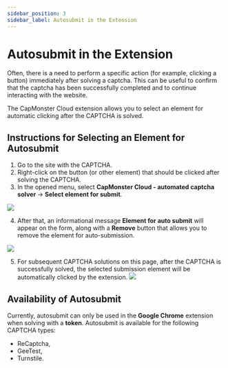 ```yaml
---
sidebar_position: 3
sidebar_label: Autosubmit in the Extension
---
```



<ArticleHead slug="extension/autosubmit" />

# Autosubmit in the Extension
Often, there is a need to perform a specific action (for example, clicking a button) immediately after solving a captcha. This can be useful to confirm that the captcha has been successfully completed and to continue interacting with the website.

The CapMonster Cloud extension allows you to select an element for automatic clicking after the CAPTCHA is solved.

## Instructions for Selecting an Element for Autosubmit
1. Go to the site with the CAPTCHA.
2. Right-click on the button (or other element) that should be clicked after solving the CAPTCHA.
3. In the opened menu, select **CapMonster Cloud - automated captcha solver** → **Select element for submit**.
  
![](./images/autosubmit/submit1.png) 

4. After that, an informational message **Element for auto submit** will appear on the form, along with a **Remove** button that allows you to remove the element for auto-submission.
     
![](./images/autosubmit/submit2.png) 

5. For subsequent CAPTCHA solutions on this page, after the CAPTCHA is successfully solved, the selected submission element will be automatically clicked by the extension.
![](./images/autosubmit/submit3.gif)

## Availability of Autosubmit
Currently, autosubmit can only be used in the **Google Chrome** extension when solving with a **token**.
Autosubmit is available for the following CAPTCHA types:
- ReCaptcha,
- GeeTest,
- Turnstile.
